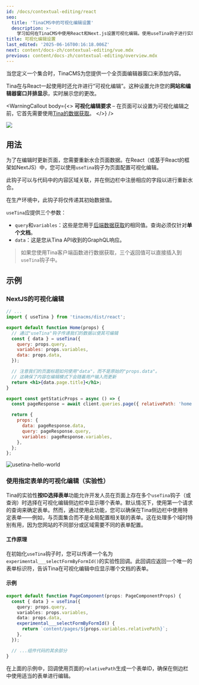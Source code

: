 ```yaml
---
id: /docs/contextual-editing/react
seo:
  title: 'TinaCMS中的可视化编辑设置'
  description: >-
    学习如何在TinaCMS中使用React和Next.js设置可视化编辑。使用useTina钩子进行实时内容编辑、重新水合和多查询的高级表单选择。
title: 可视化编辑设置
last_edited: '2025-06-16T00:16:18.006Z'
next: content/docs-zh/contextual-editing/vue.mdx
previous: content/docs-zh/contextual-editing/overview.mdx
---
```


当您定义一个集合时，TinaCMS为您提供一个全页面编辑器窗口来添加内容。

Tina在与React一起使用时还允许进行“可视化编辑”。这种设置允许您的**网站和编辑器窗口并排显示**，实时展示您的更改。

<WarningCallout
  body={<>
    **可视化编辑要求** – 在页面可以设置为可视化编辑之前，它首先需要使用[Tina的数据获取](/docs/features/data-fetching/)。
  </>}
/>

![](/img/docs/contextual-editing/hello-world.png)

## 用法

为了在编辑时更新页面，您需要重新水合页面数据。在React（或基于React的框架如NextJS）中，您可以使用`useTina`钩子为页面配置可视化编辑。

此钩子可以与代码中的内容区域关联，并在侧边栏中注册相应的字段以进行重新水合。

在生产环境中，此钩子将仅传递其初始数据值。

`useTina`应提供三个参数：

* `query`和`variables`：这些是您用于[后端数据获取](/docs/features/data-fetching/)的相同值。查询必须仅针对**单个文档**。
* `data`：这是您从Tina API收到的GraphQL响应。

> 如果您使用Tina客户端函数进行数据获取，三个返回值可以直接插入到`useTina`钩子中。

## 示例

### NextJS的可视化编辑

```jsx
// ...
import { useTina } from 'tinacms/dist/react';

export default function Home(props) {
  // 通过"useTina"钩子传递我们的数据以使其可编辑
  const { data } = useTina({
    query: props.query,
    variables: props.variables,
    data: props.data,
  });

  // 注意我们的页面标题如何使用"data"，而不是原始的"props.data"。
  // 这确保了内容在编辑模式下会随着用户输入而更新
  return <h1>{data.page.title}</h1>;
}

export const getStaticProps = async () => {
  const pageResponse = await client.queries.page({ relativePath: 'home.mdx' });

  return {
    props: {
      data: pageResponse.data,
      query: pageResponse.query,
      variables: pageResponse.variables,
    },
  };
};
```

![usetina-hello-world](/img/docs/contextual-editing/hello-world.png)

### 使用指定表单的可视化编辑（实验性）

Tina的实验性**按ID选择表单**功能允许开发人员在页面上存在多个`useTina`钩子（或查询）时选择在可视化编辑侧边栏中显示哪个表单。默认情况下，使用第一个请求的查询来确定表单。然而，通过使用此功能，您可以确保在Tina侧边栏中使用特定表单——例如，与页面集合而不是全局配置相关联的表单。这在处理多个域时特别有用，因为您网站的不同部分或区域需要不同的表单配置。

#### 工作原理

在初始化`useTina`钩子时，您可以传递一个名为`experimental___selectFormByFormId()`的实验性回调。此回调应返回一个唯一的表单标识符，告诉Tina在可视化编辑中应显示哪个文档的表单。

#### 示例

```typescript
export default function PageComponent(props: PageComponentProps) {
  const { data } = useTina({
    query: props.query,
    variables: props.variables,
    data: props.data,
    experimental___selectFormByFormId() {
      return `content/pages/${props.variables.relativePath}`;
    },
  });

  // ...组件代码的其余部分
}
```

在上面的示例中，回调使用页面的`relativePath`生成一个表单ID，确保在侧边栏中使用适当的表单进行编辑。